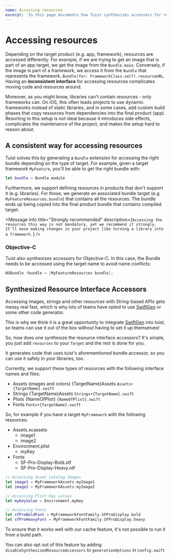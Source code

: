 ```yaml
---
name: Accessing resources
excerpt: 'In this page documents how Tuist synthesizes accessors for resources to provide an interface that is consistent across all target products (e.g. framework. library).'
---
```


# Accessing resources

Depending on the target product (e.g. app, framework), resources are accessed differently.
For example, if we are trying to get an image that is part of an app target, we get the image from the `Bundle.main`.
Conversely, if the image is part of a framework, we access it from the `Bundle` that represents the framework, `Bundle(for: FrameworkClass.self).resourceURL`.
Having an **inconsistent interface** for accessing resources complicates moving code and resources around.

Moreover,
as you might know,
libraries can't contain resources - only frameworks can.
On iOS,
this often leads projects to use dynamic frameworks instead of static libraries,
and in some cases,
add custom build phases that copy resources from dependencies into the final product (app).
Resorting to this setup is not ideal because it introduces side effects, complicates the maintenance of the project, and makes the setup hard to reason about.

## A consistent way for accessing resources

Tuist solves this by generating a `Bundle` extension for accessing the right bundle depending on the type of target.
For example, given a target framework `MyFeature`, you'll be able to get the right bundle with:

```swift
let bundle = Bundle.module
```

Furthermore, we support defining resources in products that don't support it (e.g. libraries). For those, we generate an associated bundle target (e.g. `MyFeatureResources.bundle`) that contains all the resources. The bundle ends up being copied into the final product bundle that contains compiled target.

<Message
  info
  title="Strongly recommended"
  description={`Accessing the resources this way is not mandatory, yet we recommend it strongly. It'll ease making changes in your project like turning a library into a framework.`}
/>

### Objective-C

Tuist also synthesizes accessors for Objective-C.
In this case, the Bundle needs to be accessed using the target name to avoid name conflicts:

```objectivec
NSBundle *bundle = [MyFeatureResources bundle];
```

## Synthesized Resource Interface Accessors

Accessing images, strings and other resources with String-based APIs gets messy real fast, which is why lots of teams
have opted to use [SwiftGen](https://github.com/SwiftGen/SwiftGen) or some other code generator.

This is why we think it is a great opportunity to integrate [SwiftGen](https://github.com/SwiftGen/SwiftGen) into tuist,
so teams can use it out of the box without having to set it up themselves!

So, how does one synthesize the resource interface accessors? It's simple, you just add `resources` to your `Target`
and the rest is done for you.

It generates code that uses tuist's aforementioned bundle accessor, so you can use it safely in your libraries, too.

Currently, we support these types of resources with the following interface names and files:

- Assets (images and colors) {TargetName}Assets `Assets+{TargetName}.swift`
- Strings {TargetName}Assets `Strings+{TargetName}.swift`
- Plists {NameOfPlist} `{NameOfPlist}.swift`
- Fonts `Fonts+{TargetName}.swift`

So, for example if you have a target `MyFramework` with the following resources:

- Assets.xcassets
  - image1
  - image2
- Environment.plist
  - myKey
- Fonts
  - SF-Pro-Display-Bold.otf
  - SF-Pro-Display-Heavy.otf

```swift
// Accessing Asset Catalog Images
let image1 = MyFrameworkAssets.myImage1
let image2 = MyFrameworkAssets.myImage2

// Accessing Plist Key values
let myKeyValue = Environment.myKey

// Accessing Fonts
let sfProBoldFont = MyFrameworkFontFamily.SFProDisplay.bold
let sfProHeavyFont = MyFrameworkFontFamily.SFProDisplay.heavy
```

To ensure that it works well with our cache feature, it's not possible to run it from a build path.

You can also opt out of this feature by adding `disableSynthesizedResourceAccessors` to `generationOptions` in `Config.swift`
